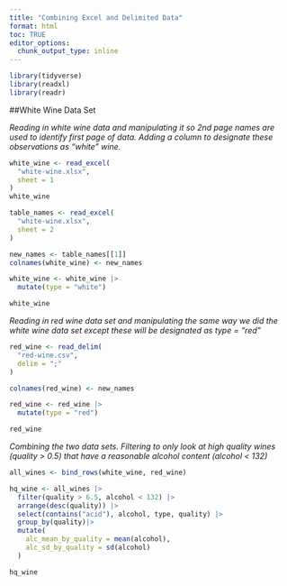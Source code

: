 ```yaml
---
title: "Combining Excel and Delimited Data"
format: html
toc: TRUE
editor_options: 
  chunk_output_type: inline
---
```


```r
library(tidyverse)
library(readxl)
library(readr)
```

##White Wine Data Set

*Reading in white wine data and manipulating it so 2nd page names are used to identify first page of data. Adding a column to designate these observations as "white" wine.*
```r
white_wine <- read_excel(
  "white-wine.xlsx",
  sheet = 1
)
white_wine

table_names <- read_excel(
  "white-wine.xlsx",
  sheet = 2
)

new_names <- table_names[[1]]
colnames(white_wine) <- new_names

white_wine <- white_wine |>
  mutate(type = "white")

white_wine

```

*Reading in red wine data set and manipulating the same way we did the white wine data set except these will be designated as type = "red"*
```r
red_wine <- read_delim(
  "red-wine.csv",
  delim = ";"
)

colnames(red_wine) <- new_names

red_wine <- red_wine |>
  mutate(type = "red")

red_wine


```

*Combining the two data sets. Filtering to only look at high quality wines (quality > 0.5) that have a reasonable alcohol content (alcohol < 132)*
```r
all_wines <- bind_rows(white_wine, red_wine)

hq_wine <- all_wines |>
  filter(quality > 6.5, alcohol < 132) |>
  arrange(desc(quality)) |>
  select(contains("acid"), alcohol, type, quality) |>
  group_by(quality)|>
  mutate(
    alc_mean_by_quality = mean(alcohol),
    alc_sd_by_quality = sd(alcohol)
  )

hq_wine
```

